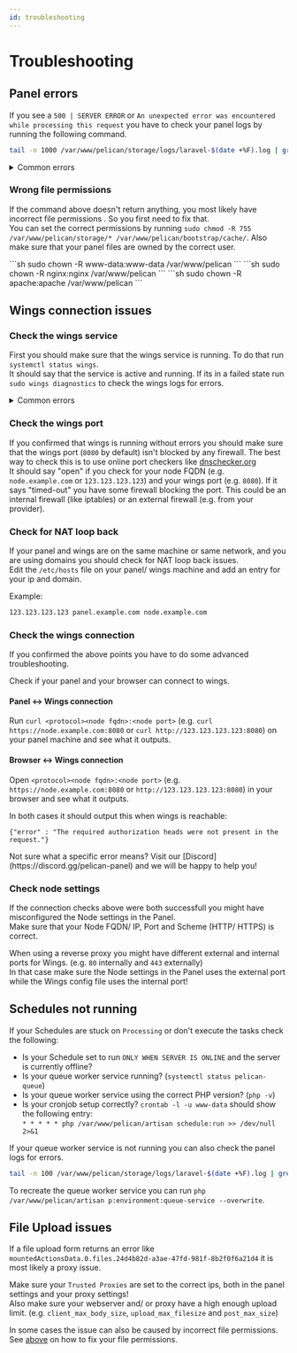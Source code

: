 ```yaml
---
id: troubleshooting
---
```



# Troubleshooting

## Panel errors

If you see a `500 | SERVER ERROR` or `An unexpected error was encountered while processing this request` you have to check your panel logs by running the following command.

```sh
tail -n 1000 /var/www/pelican/storage/logs/laravel-$(date +%F).log | grep "\[$(date +%Y)"
```

<details>
    <summary>Common errors</summary>

    * `ErrorException: file_put_contents(_____): failed to open stream: Permission denied`: Wrong file permissions/ ownership for the panel files, see [below](#wrong-file-permissions).
    * `502 Bad Gateway Error`: Make sure that php-fpm is running and that you are using the correct php version in your webserver config.
    * `CSRF token mismatch`: Enable SSL for your Panel with HTTPS protocol scheme in the `APP_URL`, or set `SESSION_SECURE_COOKIE` to `false` in your `.env` file.
    * `Connection refused [tcp://_______:6379]`: Redis isn't running or isn't reachable for some other reason. (start by checking the status of the redis service: `systemctl status redis-server`)
    * `SSL: no alternative certificate subject name matches target host name '_______'`: The used SSL certificate for your panel isn't valid for your panel domain, see [this guide](./guides/ssl) for creating a new SSL certificate.
    * `General error: 8 attempt to write a readonly database`: Your `database.sqlite` has wrong file permissions and is read-only. Make sure the file is writable and owned by the correct user.
    * `Class '_____' not found`: This usually means you are missing php extensions. Make sure [all needed extensions](./panel/getting-started#dependencies) are installed and that you are using the correct php version.
    * `Connection timed out after 5001 milliseconds for _______:8080`: Your panel can't reach wings, see the wings connection issues steps below.
</details>

### Wrong file permissions

If the command above doesn't return anything, you most likely have incorrect file permissions . So you first need to fix that.  
You can set the correct permissions by running `sudo chmod -R 755 /var/www/pelican/storage/* /var/www/pelican/bootstrap/cache/`. Also make sure that your panel files are owned by the correct user.

<Tabs groupId="webserver">
    <TabItem value='NGINX/Apache'>
        ```sh
        sudo chown -R www-data:www-data /var/www/pelican
        ```
    </TabItem>
    <TabItem value='Rocky Linux NGINX'>
        ```sh 
        sudo chown -R nginx:nginx /var/www/pelican
        ```
    </TabItem>
    <TabItem value='Rocky Linux Apache'>
        ```sh 
        sudo chown -R apache:apache /var/www/pelican
        ```
    </TabItem>
</Tabs>

## Wings connection issues

### Check the wings service

First you should make sure that the wings service is running. To do that run `systemctl status wings`.  
It should say that the service is active and running. If its in a failed state run `sudo wings diagnostics` to check the wings logs for errors.

<details>
    <summary>Common errors</summary>

    * `open /etc/letsencrypt/live/_____________/fullchain.pem: no such file or directory`: The SSL certificate for wings is missing, see [this guide](./guides/ssl) for creating a SSL certificate.
    * `Pool overlaps with other one on this address space`: You already have a docker network using the default subnet. (`172.18.0.0/16`) Change the subnet in your wings config file and use `systemctl stop wings && docker network rm pelican_nw && systemctl start wings` to apply the change.
    * `Error response from Panel: AccessDeniedHttpException: You are not authorized to access this resource. (HTTP/403)`: Your wings token is wrong, you need [update the token in your config.yml file](./wings/install#configure)
    * `Error response from Panel: _MissingResponseCode: No error response returned from API endpoint`: Your panel is not responding correctly. This usually happens when Cloudflare is blocking the connection. In that case make sure your wings ip is added to the Cloudflare firewall. If you aren't using Cloudflare it might be some other CDN/ DDoS protection service or your provider.
    * `remote: could not unmarshal response: invalid character '<' looking for beginning of value`: This is basically the same error as above: Cloudflare is blocking the connection.
</details>

### Check the wings port

If you confirmed that wings is running without errors you should make sure that the wings port (`8080` by default) isn't blocked by any firewall. The best way to check this is to use online port checkers like [dnschecker.org](https://dnschecker.org/port-scanner.php)  
It should say "open" if you check for your node FQDN (e.g. `node.example.com` or `123.123.123.123`) and your wings port (e.g. `8080`). If it says "timed-out" you have some firewall blocking the port. This could be an internal firewall (like iptables) or an external firewall (e.g. from your provider).

### Check for NAT loop back

If your panel and wings are on the same machine or same network, and you are using domains you should check for NAT loop back issues.  
Edit the `/etc/hosts` file on your panel/ wings machine and add an entry for your ip and domain.

Example:

```txt title="/etc/hosts"
123.123.123.123 panel.example.com node.example.com
```

### Check the wings connection

If you confirmed the above points you have to do some advanced troubleshooting.

Check if your panel and your browser can connect to wings.

#### Panel \<-> Wings connection

Run `curl <protocol><node fqdn>:<node port>` (e.g. `curl https://node.example.com:8080` or `curl http://123.123.123.123:8080`) on your panel machine and see what it outputs.

#### Browser \<-> Wings connection

Open `<protocol><node fqdn>:<node port>` (e.g. `https://node.example.com:8080` or `http://123.123.123.123:8080`) in your browser and see what it outputs.

In both cases it should output this when wings is reachable:
```
{"error" : "The required authorization heads were not present in the request."}
```

<Admonition type="info">
    Not sure what a specific error means?
    Visit our [Discord](https://discord.gg/pelican-panel) and we will be happy to help you!
</Admonition>

### Check node settings

If the connection checks above were both successfull you might have misconfigured the Node settings in the Panel.  
Make sure that your Node FQDN/ IP, Port and Scheme (HTTP/ HTTPS) is correct.

When using a reverse proxy you might have different external and internal ports for Wings. (e.g. `80` internally and `443` externally)  
In that case make sure the Node settings in the Panel uses the external port while the Wings config file uses the internal port!

## Schedules not running

If your Schedules are stuck on `Processing` or don't execute the tasks check the following:

* Is your Schedule set to run `ONLY WHEN SERVER IS ONLINE` and the server is currently offline?
* Is your queue worker service running? (`systemctl status pelican-queue`)
* Is your queue worker service using the correct PHP version? (`php -v`)
* Is your cronjob setup correctly? `crontab -l -u www-data` should show the following entry:  
`* * * * * php /var/www/pelican/artisan schedule:run >> /dev/null 2>&1`

If your queue worker service is not running you can also check the panel logs for errors.

```sh
tail -n 100 /var/www/pelican/storage/logs/laravel-$(date +%F).log | grep "\[$(date +%Y)"
```

To recreate the queue worker service you can run `php /var/www/pelican/artisan p:environment:queue-service --overwrite`.

## File Upload issues

If a file upload form returns an error like `mountedActionsData.0.files.24d4b82d-a3ae-47fd-981f-8b2f0f6a21d4` it is most likely a proxy issue.

Make sure your `Trusted Proxies` are set to the correct ips, both in the panel settings and your proxy settings!  
Also make sure your webserver and/ or proxy have a high enough upload limit. (e.g. `client_max_body_size`, `upload_max_filesize` and `post_max_size`)

In some cases the issue can also be caused by incorrect file permissions. See [above](#wrong-file-permissions) on how to fix your file permissions.
